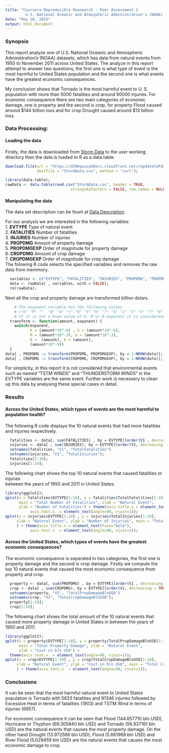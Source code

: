 ```yaml
---
title: "Coursera Reproducible Reasearch - Peer Assessment 2     
         U.S. National Oceanic and Atmospheric Administration's (NOAA) Storm Database Analysis"
date: "May 20, 2015"
output: html_document
---
```


### Synopsis

This report analyze one of U.S. National Oceanic and Atmospheric Administration's (NOAA) datasets, which has data from natural events from 1950 to November 2011 across United States. The analyze in this report attempt to answer two questions, the first one is what type of event is the most harmful to United States population and the second one is what events have the greatest economic consequences. 

My conclusion shows that Tornado is the most harmful event to U. S. population with more than 5000 fatalities and around 90000 injuries. For economic consequence there are two main categories of economic damage, one is property and the second is crop, for property Flood caused around $144 billion loss and for crop Drought caused around $13 billion loss.

### Data Processing:
#### Loading the data

Firstly, the data is downloaded from [Storm Data](https://d396qusza40orc.cloudfront.net/repdata%2Fdata%2FStormData.csv.bz2) to the user working directory then the data is
loaded to R as a data.table.

```r

download.file(url = "https://d396qusza40orc.cloudfront.net/repdata%2Fdata%2FStormData.csv.bz2",
              destfile = "StormData.csv", method = "curl");
```

```r
library(data.table);
rawData <- data.table(read.csv("StormData.csv", header = TRUE,  
                             stringsAsFactors = FALSE, row.names = NULL));
```

#### Manipulating the data

The data set description can be fount at [Data Description](https://d396qusza40orc.cloudfront.net/repdata%2Fpeer2_doc%2Fpd01016005curr.pdf). 

For our analysis we are interested in the following variables:  
1. **EVTYPE** Type of natural event  
2. **FATALITIES**  Number of fatalities    
3. **INJURIES**  Number of injuries  
4. **PROPDMG**  Amount of property damage  
5. **PROPDMGEXP** Order of magnitude for property damage  
6. **CROPDMG**  Amount of crop damage  
7. **CROPDMGEXP** Order of magnitude for crop damage  
The folowing R code selects the specified variables and removes the raw data from memmory. 
```r
  variables <- c("EVTYPE", "FATALITIES", "INJURIES", "PROPDMG", "PROPDMGEXP", "CROPDMG", "CROPDMGEXP");
  data <- rawData[ , variables, with = FALSE];
  rm(rawData);
```

Next all the crop and property damage are transformed billion dolars. 
```r
    # The exponent variable has the following values  
    # ("K" "M" ""  "B" "m" "+" "0" "5" "6" "?" "4" "2" "3" "h" "7" "H" "-" "1" "8")  
    # if it is not a know value of K, M or B exponent it is considerend to be a 10^-9 exponent.  
  transform <- function(amount, exponent) {
    switch(exponent, 
           K = (amount*10^-6) , k = (amount*10^-6),
           M = (amount*10^-3), m = (amount*10^-3),
           B =  (amount), b = (amount),
           (amount*10^-9))
  }
data[ , PROPDMG := transform(PROPDMG, PROPDMGEXP), by = 1:NROW(data)];
data[ , CROPDMG := transform(CROPDMG, CROPDMGEXP), by = 1:NROW(data)]; 

```

For simplicity, in this report it is not considered that environmental events such as named "TSTM WINDS" and "THUNDERSTORM WINDS" in the EVTYPE variables are the same event. Further work is necessery to clean up this data by analysing these special cases in detail. 

### Results

#### Across the United States, which types of events are the most harmful to population health?


The following R code displays the 10 natural events that had more fatalities and injuries respectively. 

```r
  fatalities <- data[, sum(FATALITIES) , by = EVTYPE][order(V1 , decreasing = TRUE)];
  injuries <- data[ , sum(INJURIES), by = EVTYPE][order(V1, decreasing = TRUE)];
  setnames(fatalities, "V1", "TotalFatalities") 
  setnames(injuries, "V1", "TotalInjuries");
  fatalities[1:10];
  injuries[1:10];
```

The following  chart shows the top 10 natural events that caused fatalities or injuries  
between the years of 1950 and 2011 in United States.  

```r
library(ggplot2);
qplot(x = fatalities$EVTYPE[1:10], y = fatalities$TotalFatalities[1:10],
      main = "Total Number of Fatalities", xlab = "Natural Event",
      ylab = "Number of Fatalities") + theme(axis.title.x = element_text(face="bold"),
           axis.text.x  = element_text(angle=90, vjust=1));
qplot(x = injuries$EVTYPE[1:10] , y = injuries$TotalInjuries[1:10],
     xlab = "Natural Event", ylab = "Number of Injuries", main = "Total Number of Injuries",
     ) + theme(axis.title.x = element_text(face="bold"),
           axis.text.x  = element_text(angle=90, vjust=1));
```

#### Across the United States, which types of events have the greatest economic consequences?

The economic consequence is separated in two categories, the first one is property damage
and the second is crop damage. Firstly we compute the top 10 natural events that caused
the most economic consequence from property and crop.

```r
  property <- data[, sum(PROPDMG) , by = EVTYPE][order(V1 , decreasing = TRUE)];
  crop <- data[ , sum(CROPDMG), by = EVTYPE][order(V1, decreasing = TRUE)];
  setnames(property, "V1", "TotalPropDamageBlnUSD") 
  setnames(crop, "V1", "TotalCropDamageBlnUSD");
  property[1:10];
  crop[1:10];
```

The following chart shows the total amount of the 10
natural events that caused more property damage in United States in between the years of
1950 and 2011. 

```r
library(ggplot2);
qplot(x = property$EVTYPE[1:10], y = property$TotalPropDamageBlnUSD[1:10],
      main = "Total Property Damage", xlab = "Natural Event",
      ylab = "Cost in bln USD") + 
  theme(axis.text.x  = element_text(angle=90, vjust=1));
qplot(x = crop$EVTYPE[1:10] , y = crop$TotalCropDamageBlnUSD[1:10],
     xlab = "Natural Event", ylab = "Cost in bln USD", main = "Total Crop Damage",
     ) + theme(axis.text.x  = element_text(angle=90, vjust=1));
```


### Conclusions
  It can be seen that the most harmful natural event to United States population is Tornado with 5633 fatalities and 91346 injuries followed by Excessive Heat in terms of fatalities (1903) and TSTM Wind in terms of injuries (6957). 
  
  For economic consequence it can be seen that Flood (144.657710 bln USD), Hurricane or Thyphon 
  (69.305840 bln USD) and Tornado (56.937161 bln USD) are the natural events that causes the most property damage. On the other hand Drought (13.972566 bln USD), Flood (5.661968 bln USD) and River Flood (5.029459 bln USD) are the natural events that causes the most economic damage to crop. 

